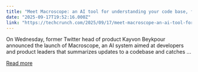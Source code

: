 ```yaml
---
title: "Meet Macroscope: an AI tool for understanding your code base, fixing bugs"
date: "2025-09-17T19:52:16.000Z"
link: "https://techcrunch.com/2025/09/17/meet-macroscope-an-ai-tool-for-understanding-your-code-base-fixing-bugs/"
---
```


On Wednesday, former Twitter head of product Kayvon Beykpour announced the launch of Macroscope, an AI system aimed at developers and product leaders that summarizes updates to a codebase and catches ...

[Read more](https://techcrunch.com/2025/09/17/meet-macroscope-an-ai-tool-for-understanding-your-code-base-fixing-bugs/)

